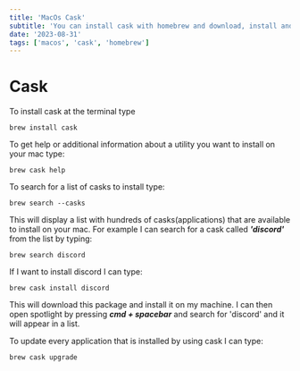 ```yaml
---
title: 'MacOs Cask'
subtitle: 'You can install cask with homebrew and download, install and manage applications from the terminal'
date: '2023-08-31'
tags: ['macos', 'cask', 'homebrew']
---
```


# Cask

To install cask at the terminal type

`brew install cask`

To get help or additional information about a utility you want to install on your mac type:

`brew cask help`

To search for a list of casks to install type:

`brew search --casks`

This will display a list with hundreds of casks(applications) that are available to install on your mac. For example I can search for a cask called **_'discord'_** from the list by typing:

`brew search discord`

If I want to install discord I can type:

`brew cask install discord`

This will download this package and install it on my machine. I can then open spotlight by pressing **_cmd + spacebar_** and search for 'discord' and it will appear in a list.

To update every application that is installed by using cask I can type:

`brew cask upgrade`
